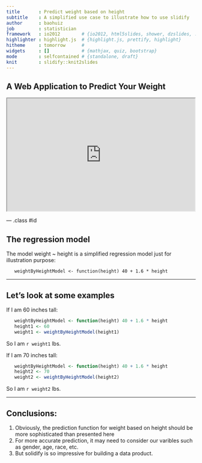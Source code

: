 ```yaml
---
title       : Predict weight based on height
subtitle    : A simplified use case to illustrate how to use slidify
author      : baohuiz
job         : statistician
framework   : io2012        # {io2012, html5slides, shower, dzslides, ...}
highlighter : highlight.js  # {highlight.js, prettify, highlight}
hitheme     : tomorrow      # 
widgets     : []            # {mathjax, quiz, bootstrap}
mode        : selfcontained # {standalone, draft}
knit        : slidify::knit2slides
---
```


## A Web Application to Predict Your Weight

<iframe src='https://baohuiz.shinyapps.io/shinyapp/' width="500" height="300"></iframe>

--- .class #id 

## The regression model

The model weight ~ height is a simplified regression model just for illustration purpose:


```
   weightByHeightModel <- function(height) 40 + 1.6 * height
```

---

## Let's look at some examples

If I am 60 inches tall:

```r
   weightByHeightModel <- function(height) 40 + 1.6 * height
   height1 <- 60
   weight1 <- weightByHeightModel(height1)
```
So I am `r weight1` lbs. 

If I am 70 inches tall:
```r
   weightByHeightModel <- function(height) 40 + 1.6 * height
   height2 <- 70
   weight2 <- weightByHeightModel(height2)
```
So I am `r weight2` lbs.

---

## Conclusions:

1. Obviously, the prediction function for weight based on height should be more sophisticated than presented here
2. For more accurate prediction, it may need to consider our varibles such as gender, age, race, etc.
3. But solidify is so impressive for building a data product.
